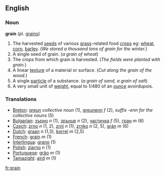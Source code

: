 ==English==
=== Noun ===
'''grain''' (pl. [[grains]])

# The harvested [[seed]]s of various [[grass]]-related food [[crop]]s eg: [[wheat]], [[corn]], [[barley]].  (''We stored a thousand tons of grain for the winter.'')
# A single seed of grain. (''a grain of wheat'')
# The crops from which grain is harvested. (''The fields were planted with grain.'')
# A linear [[texture]] of a material or surface. (''Cut along the grain of the wood.'')
# A single [[particle]] of a substance.  (''a grain of sand, a grain of salt'')
# A very small unit of [[weight]], equal to 1/480 of an [[ounce]] avoirdupois.

=== Translations ===
*[[Breton]]: [[greun]] ''collective noun'' (1), [[greunenn]] ''f'' (2), ''suffix -enn for the collective nouns'' (5)
*[[Bulgarian]]: [[зърно]] ''n'' (1), [[зрънце]] ''n'' (2), [[частичка]] ''f'' (5), [[гран]] ''m'' (6)
*[[Czech]]: [[zrno]] ''n'' (1, 2), [[zrní]] ''n'' (1), [[zrnko]] ''n'' (2, 5), [[grán]] ''m'' (6)
*[[Dutch]]: [[graan]] ''n'' (1,3), [[korrel]] ''m'' (2,5)
*[[French]]: [[grain]] ''m'' (1)
*[[Interlingua]]: [[grano]] (1)
*[[Polish]]: [[ziarno]] ''n'' (1)
*[[Portuguese]]: [[grão]] ''m'' (1)
*[[Tamazight]]: [[aird]] ''m'' (1)

[[fr:grain]]